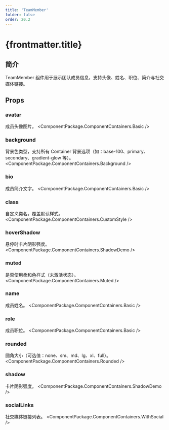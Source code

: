 ```yaml
---
title: 'TeamMember'
folder: false
order: 20.2
---
```



# {frontmatter.title}

## 简介

TeamMember 组件用于展示团队成员信息，支持头像、姓名、职位、简介与社交媒体链接。

## Props

### avatar
成员头像图片。
<ComponentPackage.ComponentContainers.Basic />

### background
背景色类型，支持所有 Container 背景选项（如：base-100、primary、secondary、gradient-glow 等）。
<ComponentPackage.ComponentContainers.Background />

### bio
成员简介文字。
<ComponentPackage.ComponentContainers.Basic />

### class
自定义类名，覆盖默认样式。
<ComponentPackage.ComponentContainers.CustomStyle />

### hoverShadow
悬停时卡片阴影强度。
<ComponentPackage.ComponentContainers.ShadowDemo />

### muted
是否使用柔和色样式（未激活状态）。
<ComponentPackage.ComponentContainers.Muted />

### name
成员姓名。
<ComponentPackage.ComponentContainers.Basic />

### role
成员职位。
<ComponentPackage.ComponentContainers.Basic />

### rounded
圆角大小（可选值：none、sm、md、lg、xl、full）。
<ComponentPackage.ComponentContainers.Rounded />

### shadow
卡片阴影强度。
<ComponentPackage.ComponentContainers.ShadowDemo />

### socialLinks
社交媒体链接列表。
<ComponentPackage.ComponentContainers.WithSocial />
